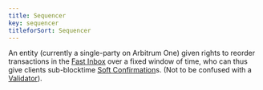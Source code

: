 ```yaml
---
title: Sequencer
key: sequencer
titleforSort: Sequencer
---
```


An entity (currently a single-party on Arbitrum One) given rights to reorder transactions in the [Fast Inbox](/intro/glossary#fast-inbox) over a fixed window of time, who can thus give clients sub-blocktime [Soft Confirmation](/intro/glossary#soft-confirmation)s. (Not to be confused with a [Validator](/intro/glossary#validator)).
